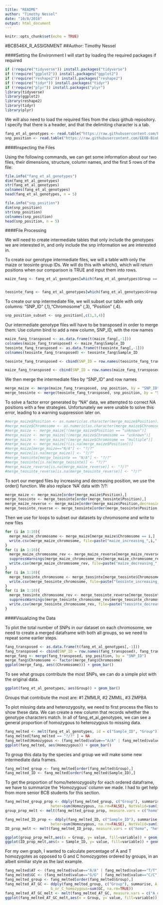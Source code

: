 ```yaml
---
title: "README"
author: "Timothy Nessel"
date: "10/8/2018"
output: html_document
---
```


```r
knitr::opts_chunk$set(echo = TRUE)
```

#BCB546X_R_ASSIGNMENT
##Author: Timothy Nessel

####Setting the Environment
I will start by loading the required packages if required
```r
if (!require("tidyverse")) install.packages("tidyverse")
if (!require("ggplot2")) install.packages("ggplot2")
if (!require("reshape2")) install.packages("reshape2")
if (!require("tidyr")) install.packages("tidyr")
if (!require("plyr")) install.packages("plyr")
library(tidyverse)
library(ggplot2)
library(reshape2)
library(tidyr)
library(plyr)
```
We will also need to load the required files from the class github repository. I specify that there is a header, and that the delimiting character is a tab. 
```r
fang_et_al_genotypes <- read.table("https://raw.githubusercontent.com/EEOB-BioData/BCB546X-Fall2018/master/assignments/UNIX_Assignment/fang_et_al_genotypes.txt", header = TRUE, sep = "\t")
snp_position <- read.table("https://raw.githubusercontent.com/EEOB-BioData/BCB546X-Fall2018/master/assignments/UNIX_Assignment/snp_position.txt", header = TRUE, sep = "\t")
```
####Inspecting the Files

Using the following commands, we can get some information about our two files, their dimensions, structure, column names, and the first 5 rows of the file:

```r
file.info("fang_et_al_genotypes")
dim(fang_et_al_genotypes)
str(fang_et_al_genotypes)
colnames(fang_et_al_genotypes)
head(fang_et_al_genotypes, n = 5)

file.info("snp_position")
dim(snp_position)
str(snp_position)
colnames(snp_position)
head(snp_position, n = 5)
```

####File Processing

We will need to create intermediate tables that only include the genotypes we are interested in, and only include the snp information we are interested in. 

To create our genotype intermediate files, we will a table with only the maize or teosinte group IDs. We will do this with which(), which will return positions when our comparison is TRUE and input them into rows.
```r
maize_fang <- fang_et_al_genotypes[which(fang_et_al_genotypes$Group == "ZMMIL" | fang_et_al_genotypes$Group == "ZMMLR" | fang_et_al_genotypes$Group == "ZMMMR"),]


teosinte_fang <- fang_et_al_genotypes[which(fang_et_al_genotypes$Group == "ZMPBA" | fang_et_al_genotypes$Group == "ZMPIL" | fang_et_al_genotypes$Group == "ZMPJA"),]

```

To create our snp intermediate file, we will subset our table with only columns: "SNP_ID" (,1),"Chromosome" (,3), "Position" (,4).
```r
snp_position_subset <- snp_position[,c(1,3,4)]
```

Our intermediate genotype files will have to be transposed in order to merge them:
Use column bind to add a new column, SNP_ID, with the row names
```r
maize_fang_transposed <- as.data.frame(t(maize_fang[,-1]))
colnames(maize_fang_transposed) <- maize_fang$Sample_ID
teosinte_fang_transposed <- as.data.frame(t(teosinte_fang[,-1]))
colnames(teosinte_fang_transposed) <- teosinte_fang$Sample_ID

teosinte_fang_transposed <- cbind(SNP_ID = row.names(teosinte_fang_transposed), teosinte_fang_transposed)

maize_fang_transposed <- cbind(SNP_ID = row.names(maize_fang_transposed), maize_fang_transposed)
```

We then merge the intermediate files by "SNP_ID" and row names
```r
merge_maize <- merge(maize_fang_transposed, snp_position, by = "SNP_ID")
merge_teosinte <- merge(teosinte_fang_transposed, snp_position, by = "SNP_ID")
```

To solve a factor error generated by "NA" data, we attempted to correct NA positions with a few strategies. Unfortunately we were unable to solve this error, leading to a warning suppression later on.
```r
#merge_maize$Position <- as.numeric(as.character(merge_maize$Position))
#merge_maize$Chromosome <- as.numeric(as.character(merge_maize$Chromosome))
#merge_maize <- merge_maize[!(merge_maize$Position == "unknown")]
#merge_maize <- merge_maize[!(merge_maize$Chromosome == "unknown")]
#merge_maize <- merge_maize[!(merge_maize$Chromosome == "multiple")]
#merge_maize <- merge_maize[!(is.na(merge_maize$Position))]
#merge_maize[merge_maize=="N/A"] <- "?/?"
#merge_maize[is.na(merge_maize)] <- "?/?"
#merge_teosinte[merge_teosinte == "N/A"] <- "?/?"
#merge_teosinte[is.na(merge_teosinte)] <- "?/?"
#merge_maize_reverse[is.na(merge_maize_reverse)] <- "?/?"
#merge_teosinte_reverse[is.na(merge_teosinte_reverse)] <- "?/?"
```

To sort our merged files by increasing and decreasing position, we use the order() function. We also replace 'NA' data with ?/?:
```r
merge_maize <- merge_maize[order(merge_maize$Position),]
merge_teosinte <- merge_teosinte[order(merge_teosinte$Position),]
merge_maize_reverse <- merge_maize[order(merge_maize$Position,decreasing = T),]
merge_teosinte_reverse <- merge_teosinte[order(merge_teosinte$Position,decreasing = T),]
```

Then we use for loops to subset our datasets by chromosome and write to new files
```r
for (i in 1:10){
  merge_maize_chromosome <- merge_maize[merge_maize$Chromosome == i,]
  write.csv(merge_maize_chromosome, file=paste("maize_increasing_",i,".csv",sep=""))
}
for (i in 1:10){
  merge_maize_chromosome_rev <- merge_maize_reverse[merge_maize_reverse$Chromosome == i,]
  suppressWarnings(merge_maize_chromosome_rev[merge_maize_chromosome_rev == "?/?"] <- factor("-/-"))
  write.csv(merge_maize_chromosome_rev, file=paste("maize_decreasing_",i,".csv",sep=""))
}
for (i in 1:10){
  merge_teosinte_chromosome <- merge_teosinte[merge_teosinte$Chromosome == i,]
  write.csv(merge_teosinte_chromosome, file=paste("teosinte_increasing_",i,".csv",sep=""))
}
for (i in 1:10){
  merge_teosinte_chromosome_rev <- merge_teosinte_reverse[merge_teosinte_reverse$Chromosome == i,]
  suppressWarnings(merge_teosinte_chromosome_rev[merge_teosinte_chromosome_rev == "?/?"] <- factor("-/-"))
  write.csv(merge_teosinte_chromosome_rev, file=paste("teosinte_decreasing_",i,".csv",sep=""))
}
```

####Visualizing the Data

To plot the total number of SNPs in our dataset on each chromosome, we need to create a merged dataframe with both all groups, so we need to repeat some earlier steps.
```r
fang_transposed <- as.data.frame(t(fang_et_al_genotypes[,-1]))
fang_transposed <- cbind(SNP_ID = row.names(fang_transposed), fang_transposed)
merge_fang <- merge(fang_transposed, snp_position, by = "SNP_ID")
merge_fang$Chromosome <- factor(merge_fang$Chromosome)
ggplot(merge_fang, aes((Chromosome))) + geom_bar()
```

To see what groups contribute the most SNPs, we can do a simple plot with the original data.
```r
ggplot(fang_et_al_genotypes, aes(Group)) + geom_bar()
```
Groups that contribute the most are: #1 ZMMLR, #2 ZMMIL, #3 ZMPBA

To plot missing data and heterozygosity, we need to first process the files to show these data. We can create a new column that records whether the genotype characters match. In all of fang_et_al_genotypes, we can see a general proportion of homozygous to heterozygous to missing data. 
```r
fang_melted <- melt(fang_et_al_genotypes, id = c("Sample_ID", "Group"))
fang_melted[fang_melted == "?/?" ] = NA
fang_melted$Homozygous <- (fang_melted$value=="A/A" | fang_melted$value=="C/C" | fang_melted$value=="G/G" | fang_melted$value=="T/T")
ggplot(fang_melted, aes(Homozygous)) + geom_bar()
```

To group this data by the species and group we will make some new intermediate data frames.
```r
fang_melted_group <- fang_melted[order(fang_melted$Group),]
fang_melted_ID <- fang_melted[order(fang_melted$Sample_ID),]
```

To get the proportion of homo/heterozygosity for each ordered dataframe, we have to summarize the 'Homozygous' column we made. I had to get help from more senior BCB students for this section. 
```r
fang_melted_group_prop <- ddply(fang_melted_group, c("Group"), summarise, homo=sum(Homozygous, na.rm=TRUE), 
                     heter=sum(Homozygous, na.rm=FALSE), NotValid=sum(is.na(Homozygous)))
group_prop_melt <- melt(fang_melted_group_prop, measure.vars = c("homo", "heter", "NotValid"))

fang_melted_ID_prop <- ddply(fang_melted_ID, c("Sample_ID"), summarise, homo=sum(Homozygous, na.rm=TRUE), 
                     heter=sum(Homozygous, na.rm=FALSE), NotValid=sum(is.na(Homozygous)))
ID_prop_melt <- melt(fang_melted_ID_prop, measure.vars = c("homo", "heter", "NotValid"))

ggplot(group_prop_melt,aes(x = Group, y= value, fill=variable)) + geom_bar(stat = "identity", position = "stack")
ggplot(ID_prop_melt,aes(x = Sample_ID, y= value, fill=variable)) + geom_bar(stat = "identity", position = "stack")
```

For my own graph, I wanted to calculate percentage of A and T homozygotes as opposed to G and C homozygotes ordered by groups, in an albeit similiar style as the last example. 
```r
fang_melted$AT <- (fang_melted$value=="A/A" | fang_melted$value=="T/T")
fang_melted$GC <- (fang_melted$value=="G/G" | fang_melted$value=="C/C")
fang_melted_group <- fang_melted[order(fang_melted$Group),]
fang_melted_AT_GC <- ddply(fang_melted_group, c("Group"), summarise, A_or_T_homozygous=sum(AT, na.rm=TRUE), 
                     G_or_C_homozygous=sum(GC, na.rm=TRUE))
fang_melted_AT_GC_melt <- melt(fang_melted_AT_GC, measure.vars = c("A_or_T_homozygous", "G_or_C_homozygous"))
ggplot(fang_melted_AT_GC_melt,aes(x = Group, y= value, fill=variable)) + geom_bar(stat = "identity", position = "stack")
```



